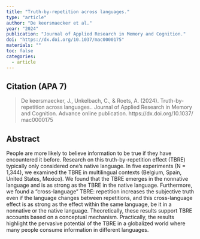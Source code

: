 ```yaml
---
title: "Truth-by-repetition across languages."
type: "article"
author: "De keersmaecker et al."
year: "2024"
publication: "Journal of Applied Research in Memory and Cognition."
doi: "https://dx.doi.org/10.1037/mac0000175"
materials: ""
toc: false
categories:
  - article
---
```


## Citation (APA 7)

> De keersmaecker, J., Unkelbach, C., & Roets, A. (2024). Truth-by-repetition across languages.. Journal of Applied Research in Memory and Cognition. Advance online publication. https://dx.doi.org/10.1037/ mac0000175

## Abstract

People are more likely to believe information to be true if they have encountered it before. Research on this truth-by-repetition effect (TBRE) typically only considered one’s native language. In five experiments (N = 1,344), we examined the TBRE in multilingual contexts (Belgium, Spain, United States, Mexico). We found that the TBRE emerges in the nonnative language and is as strong as the TBRE in the native language. Furthermore, we found a “cross-language” TBRE: repetition increases the subjective truth even if the language changes between repetitions, and this cross-language effect is as strong as the effect within the same language, be it in a nonnative or the native language. Theoretically, these results support TBRE accounts based on a conceptual mechanism. Practically, the results highlight the pervasive potential of the TBRE in a globalized world where many people consume information in different languages.

